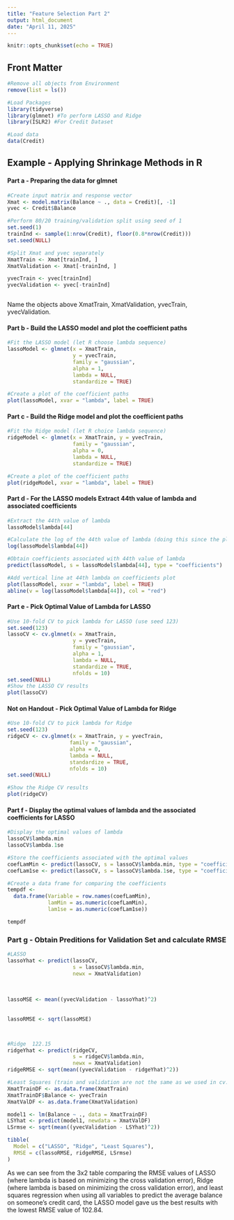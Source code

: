 ---
title: "Feature Selection Part 2"
output: html_document
date: "April 11, 2025"
---

```{r setup, include=FALSE}
knitr::opts_chunk$set(echo = TRUE)
```

## Front Matter
```{r}
#Remove all objects from Environment
remove(list = ls())

#Load Packages
library(tidyverse)
library(glmnet) #To perform LASSO and Ridge
library(ISLR2) #For Credit Dataset

#Load data
data(Credit)
```

## Example - Applying Shrinkage Methods in R
#### Part a - Preparing the data for glmnet
```{r}
#Create input matrix and response vector
Xmat <- model.matrix(Balance ~ ., data = Credit)[, -1]
yvec <- Credit$Balance

#Perform 80/20 training/validation split using seed of 1
set.seed(1)
trainInd <- sample(1:nrow(Credit), floor(0.8*nrow(Credit)))
set.seed(NULL)

#Split Xmat and yvec separately
XmatTrain <- Xmat[trainInd, ]
XmatValidation <- Xmat[-trainInd, ]

yvecTrain <- yvec[trainInd]
yvecValidation <- yvec[-trainInd]



```

Name the objects above XmatTrain, XmatValidation, yvecTrain, yvecValidation.

#### Part b - Build the LASSO model and plot the coefficient paths
```{r}
#Fit the LASSO model (let R choose lambda sequence)
lassoModel <- glmnet(x = XmatTrain,
                     y = yvecTrain,
                     family = "gaussian",
                     alpha = 1,
                     lambda = NULL,
                     standardize = TRUE)

#Create a plot of the coefficient paths
plot(lassoModel, xvar = "lambda", label = TRUE)
```

#### Part c - Build the Ridge model and plot the coefficient paths
```{r}
#Fit the Ridge model (let R choice lambda sequence)
ridgeModel <- glmnet(x = XmatTrain, y = yvecTrain,
                     family = "gaussian",
                     alpha = 0, 
                     lambda = NULL,
                     standardize = TRUE)

#Create a plot of the coefficient paths
plot(ridgeModel, xvar = "lambda", label = TRUE)
```

#### Part d - For the LASSO models Extract 44th value of lambda and associated coefficients
```{r}
#Extract the 44th value of lambda
lassoModel$lambda[44]

#Calculate the log of the 44th value of lambda (doing this since the plot of coefficient paths used log(lambda))
log(lassoModel$lambda[44])

#Obtain coefficients associated with 44th value of lambda
predict(lassoModel, s = lassoModel$lambda[44], type = "coefficients")

#Add vertical line at 44th lambda on coefficients plot
plot(lassoModel, xvar = "lambda", label = TRUE)
abline(v = log(lassoModel$lambda[44]), col = "red")

```

#### Part e - Pick Optimal Value of Lambda for LASSO
```{r}
#Use 10-fold CV to pick lambda for LASSO (use seed 123)
set.seed(123)
lassoCV <- cv.glmnet(x = XmatTrain,
                     y = yvecTrain,
                     family = "gaussian",
                     alpha = 1,
                     lambda = NULL,
                     standardize = TRUE,
                     nfolds = 10)
set.seed(NULL)
#Show the LASSO CV results
plot(lassoCV)
```

#### Not on Handout - Pick Optimal Value of Lambda for Ridge
```{r}
#Use 10-fold CV to pick lambda for Ridge
set.seed(123)
ridgeCV <- cv.glmnet(x = XmatTrain, y = yvecTrain,
                    family = "gaussian",
                    alpha = 0, 
                    lambda = NULL,
                    standardize = TRUE,
                    nfolds = 10)
set.seed(NULL)

#Show the Ridge CV results
plot(ridgeCV)
```


#### Part f - Display the optimal values of lambda and the associated coefficients for LASSO
```{r}
#Display the optimal values of lambda
lassoCV$lambda.min
lassoCV$lambda.1se

#Store the coefficients associated with the optimal values
coefLamMin <- predict(lassoCV, s = lassoCV$lambda.min, type = "coefficients")
coefLam1se <- predict(lassoCV, s = lassoCV$lambda.1se, type = "coefficients")

#Create a data frame for comparing the coefficients
tempdf <- 
  data.frame(Variable = row.names(coefLamMin), 
             lamMin = as.numeric(coefLamMin), 
             lam1se = as.numeric(coefLam1se))

tempdf
```

### Part g - Obtain Preditions for Validation Set and calculate RMSE
```{r}
#LASSO
lassoYhat <- predict(lassoCV,
                     s = lassoCV$lambda.min,
                     newx = XmatValidation)
  
  
  
lassoMSE <- mean((yvecValidation - lassoYhat)^2)
  
  
lassoRMSE <- sqrt(lassoMSE)



#Ridge  122.15
ridgeYhat <- predict(ridgeCV,
                     s = ridgeCV$lambda.min,
                     newx = XmatValidation)
ridgeRMSE <- sqrt(mean((yvecValidation - ridgeYhat)^2))

#Least Squares (train and validation are not the same as we used in cv.glmnet)  103.49
XmatTrainDF <- as.data.frame(XmatTrain)
XmatTrainDF$Balance <- yvecTrain
XmatValDF <- as.data.frame(XmatValidation)

model1 <- lm(Balance ~ ., data = XmatTrainDF)
LSYhat <- predict(model1, newdata = XmatValDF)
LSrmse <- sqrt(mean((yvecValidation - LSYhat)^2))

tibble(
  Model = c("LASSO", "Ridge", "Least Squares"),
  RMSE = c(lassoRMSE, ridgeRMSE, LSrmse)
)


```

As we can see from the 3x2 table comparing the RMSE values of LASSO (where lambda is based on minimizing the cross validation error), Ridge (where lambda is based on minimizing the cross validation error), and least squares regression when using all variables to predict the average balance on someone's credit card,  the LASSO model gave us the best results with the lowest RMSE value of 102.84.
